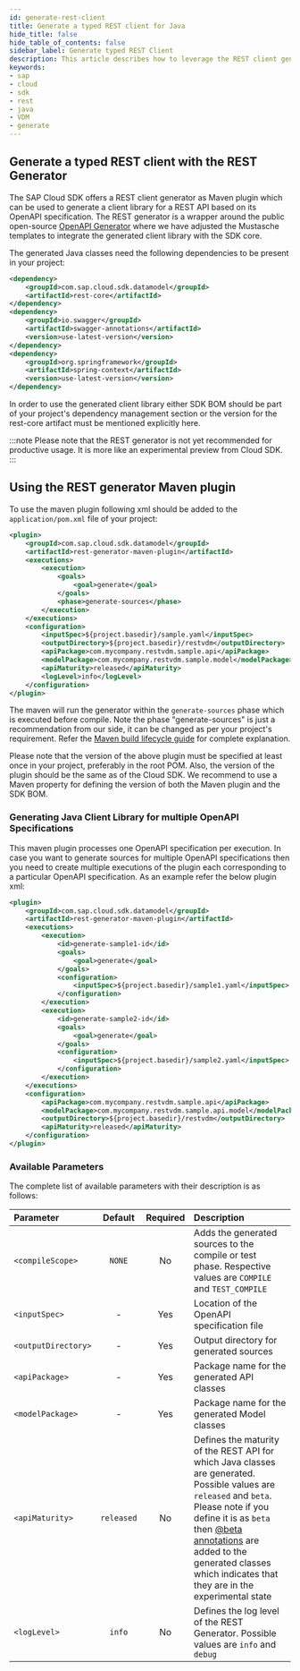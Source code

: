 ```yaml
---
id: generate-rest-client
title: Generate a typed REST client for Java
hide_title: false
hide_table_of_contents: false
sidebar_label: Generate typed REST Client
description: This article describes how to leverage the REST client generator to obtain Java classes from a service definition. These classes can then be used to build type-safe REST requests.
keywords:
- sap
- cloud
- sdk
- rest
- java
- VDM
- generate
---
```


## Generate a typed REST client with the REST Generator ##

The SAP Cloud SDK offers a REST client generator as Maven plugin which can be used to generate a client library for a REST API based on its OpenAPI specification.
The REST generator is a wrapper around the public open-source [OpenAPI Generator](https://github.com/OpenAPITools/openapi-generator) where we have adjusted the Mustasche templates to integrate the generated client library with the SDK core. 

The generated Java classes need the following dependencies to be present in your project:


```xml
<dependency>
	<groupId>com.sap.cloud.sdk.datamodel</groupId>
	<artifactId>rest-core</artifactId>
</dependency>
<dependency>
	<groupId>io.swagger</groupId>
	<artifactId>swagger-annotations</artifactId>
	<version>use-latest-version</version>
</dependency>
<dependency>
    <groupId>org.springframework</groupId>
    <artifactId>spring-context</artifactId>
    <version>use-latest-version</version> 
</dependency>
```

In order to use the generated client library either SDK BOM should be part of your project's dependency management section or the version for the rest-core artifact must be mentioned explicitly here.

:::note
Please note that the REST generator is not yet recommended for productive usage. It is more like an experimental preview from Cloud SDK.
:::

## Using the REST generator Maven plugin ##

To use the maven plugin following xml should be added to the `application/pom.xml` file of your project: 

```xml
<plugin>
	<groupId>com.sap.cloud.sdk.datamodel</groupId>
	<artifactId>rest-generator-maven-plugin</artifactId>
    <executions>
		<execution>
			<goals>
				<goal>generate</goal>
			</goals>
			<phase>generate-sources</phase>
		</execution>
	</executions>
	<configuration>
   		<inputSpec>${project.basedir}/sample.yaml</inputSpec>
		<outputDirectory>${project.basedir}/restvdm</outputDirectory>
        <apiPackage>com.mycompany.restvdm.sample.api</apiPackage>
		<modelPackage>com.mycompany.restvdm.sample.model</modelPackage>
		<apiMaturity>released</apiMaturity>
		<logLevel>info</logLevel>
	</configuration>
</plugin>
```

The maven will run the generator within the `generate-sources` phase which is executed before compile. Note the phase "generate-sources" is just a recommendation from our 
side, it can be changed as per your project's requirement. Refer the [Maven build lifecycle guide](https://maven.apache.org/guides/introduction/introduction-to-the-lifecycle.html#Lifecycle_Reference) for complete explanation.

Please note that the version of the above plugin must be specified at least once in your project, preferably in the root POM. Also, the version of the plugin should be the same as of the Cloud SDK.
We recommend to use a Maven property for defining the version of both the Maven plugin and the SDK BOM.

### Generating Java Client Library for multiple OpenAPI Specifications ###
This maven plugin processes one OpenAPI specification per execution. In case you want to generate sources for multiple OpenAPI specifications then you need to create multiple executions of the plugin each corresponding to a particular OpenAPI specification. 
As an example refer the below plugin xml: 

```xml
<plugin>
	<groupId>com.sap.cloud.sdk.datamodel</groupId>
	<artifactId>rest-generator-maven-plugin</artifactId>
	<executions>
		<execution>
			<id>generate-sample1-id</id>
			<goals>
				<goal>generate</goal>
			</goals>
			<configuration>
				<inputSpec>${project.basedir}/sample1.yaml</inputSpec>
			</configuration>
		</execution>
		<execution>
			<id>generate-sample2-id</id>
			<goals>
				<goal>generate</goal>
			</goals>
			<configuration>
				<inputSpec>${project.basedir}/sample2.yaml</inputSpec>
			</configuration>
		</execution>
	</executions>
	<configuration>
		<apiPackage>com.mycompany.restvdm.sample.api</apiPackage>
		<modelPackage>com.mycompany.restvdm.sample.api.model</modelPackage>
		<outputDirectory>${project.basedir}/restvdm</outputDirectory>
		<apiMaturity>released</apiMaturity>
	</configuration>
</plugin>
```



### Available Parameters ###
The complete list of available parameters with their description is as follows:

| Parameter                  | Default     |Required | Description                                                                                                         |
|:---------------------------|:----------: |:-------:|:--------------------------------------------------------------------------------------------------------------------|
| `<compileScope>`           | `NONE`      | No      | Adds the generated sources to the compile or test phase. Respective values are `COMPILE` and `TEST_COMPILE`                                                             |
| `<inputSpec>`              | -           | Yes     | Location of the OpenAPI specification file                                                                               |
| `<outputDirectory>`        | -           | Yes     | Output directory for generated sources                                                                              |
| `<apiPackage>`             | -           | Yes     | Package name for the generated API classes                                                                          |
| `<modelPackage>`           | -           | Yes     | Package name for the generated Model classes                                                                        |
| `<apiMaturity>`            | `released`  | No      | Defines the maturity of the REST API for which Java classes are generated. Possible values are `released` and `beta`. Please note if you define it is as `beta` then [@beta annotations](https://www.javadoc.io/doc/com.google.guava/guava/latest/com/google/common/annotations/Beta.html) are added to the generated classes which indicates that they are in the experimental state|
| `<logLevel>`               | `info`      | No      | Defines the log level of the REST Generator. Possible values are `info` and `debug`                                 |


